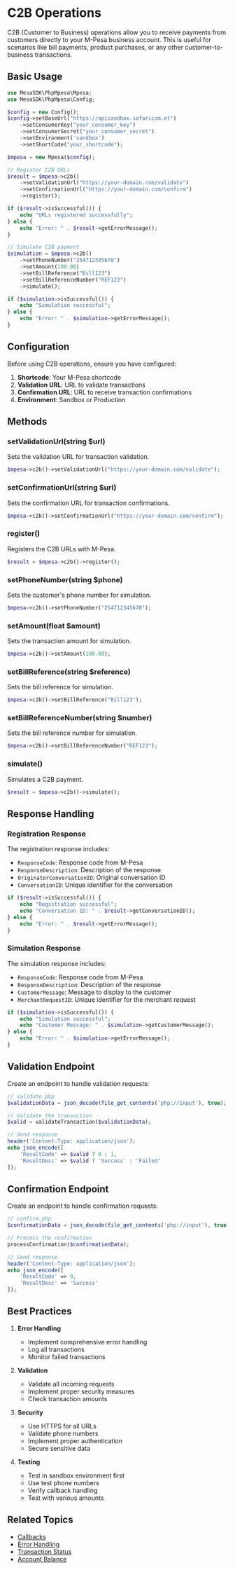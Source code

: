 # C2B Operations

C2B (Customer to Business) operations allow you to receive payments from customers directly to your M-Pesa business account. This is useful for scenarios like bill payments, product purchases, or any other customer-to-business transactions.

## Basic Usage

```php
use MesaSDK\PhpMpesa\Mpesa;
use MesaSDK\PhpMpesa\Config;

$config = new Config();
$config->setBaseUrl("https://apisandbox.safaricom.et")
    ->setConsumerKey("your_consumer_key")
    ->setConsumerSecret("your_consumer_secret")
    ->setEnvironment('sandbox')
    ->setShortCode("your_shortcode");

$mpesa = new Mpesa($config);

// Register C2B URLs
$result = $mpesa->c2b()
    ->setValidationUrl("https://your-domain.com/validate")
    ->setConfirmationUrl("https://your-domain.com/confirm")
    ->register();

if ($result->isSuccessful()) {
    echo "URLs registered successfully";
} else {
    echo "Error: " . $result->getErrorMessage();
}

// Simulate C2B payment
$simulation = $mpesa->c2b()
    ->setPhoneNumber("254712345678")
    ->setAmount(100.00)
    ->setBillReference("Bill123")
    ->setBillReferenceNumber("REF123")
    ->simulate();

if ($simulation->isSuccessful()) {
    echo "Simulation successful";
} else {
    echo "Error: " . $simulation->getErrorMessage();
}
```

## Configuration

Before using C2B operations, ensure you have configured:

1. **Shortcode**: Your M-Pesa shortcode
2. **Validation URL**: URL to validate transactions
3. **Confirmation URL**: URL to receive transaction confirmations
4. **Environment**: Sandbox or Production

## Methods

### setValidationUrl(string $url)

Sets the validation URL for transaction validation.

```php
$mpesa->c2b()->setValidationUrl("https://your-domain.com/validate");
```

### setConfirmationUrl(string $url)

Sets the confirmation URL for transaction confirmations.

```php
$mpesa->c2b()->setConfirmationUrl("https://your-domain.com/confirm");
```

### register()

Registers the C2B URLs with M-Pesa.

```php
$result = $mpesa->c2b()->register();
```

### setPhoneNumber(string $phone)

Sets the customer's phone number for simulation.

```php
$mpesa->c2b()->setPhoneNumber("254712345678");
```

### setAmount(float $amount)

Sets the transaction amount for simulation.

```php
$mpesa->c2b()->setAmount(100.00);
```

### setBillReference(string $reference)

Sets the bill reference for simulation.

```php
$mpesa->c2b()->setBillReference("Bill123");
```

### setBillReferenceNumber(string $number)

Sets the bill reference number for simulation.

```php
$mpesa->c2b()->setBillReferenceNumber("REF123");
```

### simulate()

Simulates a C2B payment.

```php
$result = $mpesa->c2b()->simulate();
```

## Response Handling

### Registration Response

The registration response includes:

- `ResponseCode`: Response code from M-Pesa
- `ResponseDescription`: Description of the response
- `OriginatorConversationID`: Original conversation ID
- `ConversationID`: Unique identifier for the conversation

```php
if ($result->isSuccessful()) {
    echo "Registration successful";
    echo "Conversation ID: " . $result->getConversationID();
} else {
    echo "Error: " . $result->getErrorMessage();
}
```

### Simulation Response

The simulation response includes:

- `ResponseCode`: Response code from M-Pesa
- `ResponseDescription`: Description of the response
- `CustomerMessage`: Message to display to the customer
- `MerchantRequestID`: Unique identifier for the merchant request

```php
if ($simulation->isSuccessful()) {
    echo "Simulation successful";
    echo "Customer Message: " . $simulation->getCustomerMessage();
} else {
    echo "Error: " . $simulation->getErrorMessage();
}
```

## Validation Endpoint

Create an endpoint to handle validation requests:

```php
// validate.php
$validationData = json_decode(file_get_contents('php://input'), true);

// Validate the transaction
$valid = validateTransaction($validationData);

// Send response
header('Content-Type: application/json');
echo json_encode([
    'ResultCode' => $valid ? 0 : 1,
    'ResultDesc' => $valid ? 'Success' : 'Failed'
]);
```

## Confirmation Endpoint

Create an endpoint to handle confirmation requests:

```php
// confirm.php
$confirmationData = json_decode(file_get_contents('php://input'), true);

// Process the confirmation
processConfirmation($confirmationData);

// Send response
header('Content-Type: application/json');
echo json_encode([
    'ResultCode' => 0,
    'ResultDesc' => 'Success'
]);
```

## Best Practices

1. **Error Handling**

   - Implement comprehensive error handling
   - Log all transactions
   - Monitor failed transactions

2. **Validation**

   - Validate all incoming requests
   - Implement proper security measures
   - Check transaction amounts

3. **Security**

   - Use HTTPS for all URLs
   - Validate phone numbers
   - Implement proper authentication
   - Secure sensitive data

4. **Testing**
   - Test in sandbox environment first
   - Use test phone numbers
   - Verify callback handling
   - Test with various amounts

## Related Topics

- [Callbacks](/callbacks)
- [Error Handling](/error-handling)
- [Transaction Status](/transaction-status)
- [Account Balance](/account-balance)
